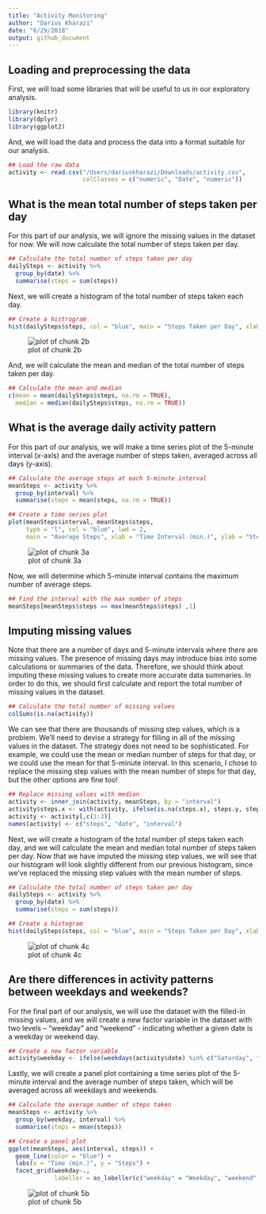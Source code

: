 ```yaml
---
title: "Activity Monitoring"
author: "Darius Kharazi"
date: "6/29/2018"
output: github_document
---
```


## Loading and preprocessing the data

First, we will load some libraries that will be useful to us in our exploratory analysis.

```r
library(knitr)
library(dplyr)
library(ggplot2)
```

And, we will load the data and process the data into a format suitable for our analysis.

```r
## Load the raw data
activity <- read.csv("/Users/dariuskharazi/Downloads/activity.csv", 
                     colClasses = c("numeric", "Date", "numeric"))
```

## What is the mean total number of steps taken per day

For this part of our analysis, we will ignore the missing values in the dataset for now. We will now calculate the total number of steps taken per day.

```r
## Calculate the total number of steps taken per day
dailySteps <- activity %>% 
  group_by(date) %>%
  summarise(steps = sum(steps))
```

Next, we will create a histogram of the total number of steps taken each day.

```r
## Create a histrogram
hist(dailySteps$steps, col = "blue", main = "Steps Taken per Day", xlab = "Steps")
```

![plot of chunk 2b](hist1.png)

And, we will calculate the mean and median of the total number of steps taken per day.

```r
## Calculate the mean and median
c(mean = mean(dailySteps$steps, na.rm = TRUE),
  median = median(dailySteps$steps, na.rm = TRUE))
```

## What is the average daily activity pattern

For this part of our analysis, we will make a time series plot of the 5-minute interval (x-axis) and the average number of steps taken, averaged across all days (y-axis).

```r
## Calculate the average steps at each 5-minute interval
meanSteps <- activity %>% 
  group_by(interval) %>%
  summarise(steps = mean(steps, na.rm = TRUE))

## Create a time series plot
plot(meanSteps$interval, meanSteps$steps,
     type = "l", col = "blue", lwd = 2,
     main = "Average Steps", xlab = "Time Interval (min.)", ylab = "Steps")
```

![plot of chunk 3a](plot1.png)

Now, we will determine which 5-minute interval contains the maximum number of average steps.

```r
## Find the interval with the max number of steps
meanSteps[meanSteps$steps == max(meanSteps$steps) ,1]
```

## Imputing missing values

Note that there are a number of days and 5-minute intervals where there are missing values. The presence of missing days may introduce bias into some calculations or summaries of the data. Therefore, we should think about imputing these missing values to create more accurate data summaries. In order to do this, we should first calculate and report the total number of missing values in the dataset.

```r
## Calculate the total number of missing values
colSums(is.na(activity))
```

We can see that there are thousands of missing step values, which is a problem. We'll need to devise a strategy for filling in all of the missing values in the dataset. The strategy does not need to be sophisticated. For example, we could use the mean or median number of steps for that day, or we could use the mean for that 5-minute interval. In this scenario, I chose to replace the missing step values with the mean number of steps for that day, but the other options are fine too!

```r
## Replace missing values with median
activity <- inner_join(activity, meanSteps, by = "interval")
activity$steps.x <- with(activity, ifelse(is.na(steps.x), steps.y, steps.x))
activity <- activity[,c(1:3)]
names(activity) <- c("steps", "date", "interval")
```

Next, we will create a histogram of the total number of steps taken each day, and we will calculate the mean and median total number of steps taken per day. Now that we have imputed the missing step values, we will see that our histogram will look slightly different from our previous histogram, since we've replaced the missing step values with the mean number of steps.

```r
## Calculate the total number of steps taken per day
dailySteps <- activity %>% 
  group_by(date) %>%
  summarise(steps = sum(steps))

## Create a histogram
hist(dailySteps$steps, col = "blue", main = "Steps Taken per Day", xlab = "Steps")
```

![plot of chunk 4c](hist2.png)

## Are there differences in activity patterns between weekdays and weekends?

For the final part of our analysis, we will use the dataset with the filled-in missing values, and we will create a new factor variable in the dataset with two levels – "weekday" and "weekend" - indicating whether a given date is a weekday or weekend day.

```r
## Create a new factor variable
activity$weekday <- ifelse(weekdays(activity$date) %in% c("Saturday", "Sunday"), "weekend", "weekday")
```

Lastly, we will create a panel plot containing a time series plot of the 5-minute interval and the average number of steps taken, which will be averaged across all weekdays and weekends.

```r
## Calculate the average number of steps taken
meanSteps <- activity %>% 
  group_by(weekday, interval) %>%
  summarise(steps = mean(steps))

## Create a panel plot
ggplot(meanSteps, aes(interval, steps)) +
  geom_line(color = "blue") +
  labs(x = "Time (min.)", y = "Steps") +
  facet_grid(weekday~., 
             labeller = as_labeller(c("weekday" = "Weekday", "weekend" = "Weekend"))) 
```

![plot of chunk 5b](panel1.png)
